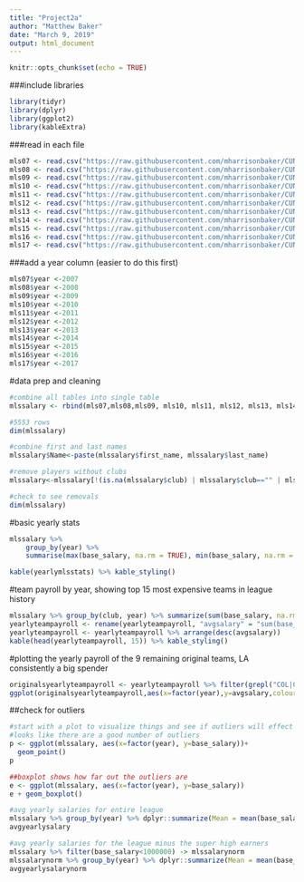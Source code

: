 ---
title: "Project2a"
author: "Matthew Baker"
date: "March 9, 2019"
output: html_document
---

```{r setup, include=FALSE}
knitr::opts_chunk$set(echo = TRUE)
```

###include libraries
```{r}
library(tidyr)
library(dplyr)
library(ggplot2)
library(kableExtra)
```

###read in each file
```{r}
mls07 <- read.csv("https://raw.githubusercontent.com/mharrisonbaker/CUNYassignments/master/Project2/mls-salaries-2007.csv")
mls08 <- read.csv("https://raw.githubusercontent.com/mharrisonbaker/CUNYassignments/master/Project2/mls-salaries-2008.csv")
mls09 <- read.csv("https://raw.githubusercontent.com/mharrisonbaker/CUNYassignments/master/Project2/mls-salaries-2009.csv")
mls10 <- read.csv("https://raw.githubusercontent.com/mharrisonbaker/CUNYassignments/master/Project2/mls-salaries-2010.csv")
mls11 <- read.csv("https://raw.githubusercontent.com/mharrisonbaker/CUNYassignments/master/Project2/mls-salaries-2011.csv")
mls12 <- read.csv("https://raw.githubusercontent.com/mharrisonbaker/CUNYassignments/master/Project2/mls-salaries-2012.csv")
mls13 <- read.csv("https://raw.githubusercontent.com/mharrisonbaker/CUNYassignments/master/Project2/mls-salaries-2013.csv")
mls14 <- read.csv("https://raw.githubusercontent.com/mharrisonbaker/CUNYassignments/master/Project2/mls-salaries-2014.csv")
mls15 <- read.csv("https://raw.githubusercontent.com/mharrisonbaker/CUNYassignments/master/Project2/mls-salaries-2015.csv")
mls16 <- read.csv("https://raw.githubusercontent.com/mharrisonbaker/CUNYassignments/master/Project2/mls-salaries-2016.csv")
mls17 <- read.csv("https://raw.githubusercontent.com/mharrisonbaker/CUNYassignments/master/Project2/mls-salaries-2017.csv")
```

###add a year column (easier to do this first)
```{r}
mls07$year <-2007
mls08$year <-2008
mls09$year <-2009
mls10$year <-2010
mls11$year <-2011
mls12$year <-2012
mls13$year <-2013
mls14$year <-2014
mls15$year <-2015
mls16$year <-2016
mls17$year <-2017
```

#data prep and cleaning
```{r}
#combine all tables into single table
mlssalary <- rbind(mls07,mls08,mls09, mls10, mls11, mls12, mls13, mls14, mls15, mls16, mls17)

#5553 rows
dim(mlssalary)

#combine first and last names 
mlssalary$Name<-paste(mlssalary$first_name, mlssalary$last_name)

#remove players without clubs
mlssalary<-mlssalary[!(is.na(mlssalary$club) | mlssalary$club=="" | mlssalary$club=="POOL" | mlssalary$club=="Pool" | mlssalary$club=="None"), ]

#check to see removals
dim(mlssalary)
```

#basic yearly stats
```{r}
mlssalary %>% 
    group_by(year) %>% 
    summarise(max(base_salary, na.rm = TRUE), min(base_salary, na.rm = TRUE), mean(base_salary, na.rm = TRUE), sd(base_salary, na.rm = TRUE), median(base_salary, na.rm = TRUE), IQR(base_salary, na.rm = TRUE)) -> yearlymlsstats

kable(yearlymlsstats) %>% kable_styling()
```


#team payroll by year, showing top 15 most expensive teams in league history 
```{r}

mlssalary %>% group_by(club, year) %>% summarize(sum(base_salary, na.rm = TRUE)) -> yearlyteampayroll
yearlyteampayroll <- rename(yearlyteampayroll, "avgsalary" = "sum(base_salary, na.rm = TRUE)")
yearlyteampayroll <- yearlyteampayroll %>% arrange(desc(avgsalary))
kable(head(yearlyteampayroll, 15)) %>% kable_styling()
```

#plotting the yearly payroll of the 9 remaining original teams, LA consistently a big spender
```{r}

originalsyearlyteampayroll <- yearlyteampayroll %>% filter(grepl("COL|CLB|DC|DAL|KC|LA|NE|^NY$|SJ", club))
ggplot(originalsyearlyteampayroll,aes(x=factor(year),y=avgsalary,colour=club,group=club)) + geom_line()
```

##check for outliers
```{r, warning = FALSE}
#start with a plot to visualize things and see if outliers will effect stats
#looks like there are a good number of outliers
p <- ggplot(mlssalary, aes(x=factor(year), y=base_salary))+
  geom_point()
p
```
 
```{r}
##boxplot shows how far out the outliers are
e <- ggplot(mlssalary, aes(x=factor(year), y=base_salary))
e + geom_boxplot()
```


 
```{r}
#avg yearly salaries for entire league 
mlssalary %>% group_by(year) %>% dplyr::summarize(Mean = mean(base_salary, na.rm = TRUE)) -> avgyearlysalary
avgyearlysalary
```

```{r}
#avg yearly salaries for the league minus the super high earners
mlssalary %>% filter(base_salary<1000000) -> mlssalarynorm
mlssalarynorm %>% group_by(year) %>% dplyr::summarize(Mean = mean(base_salary, na.rm = TRUE)) -> avgyearlysalarynorm
avgyearlysalarynorm
```